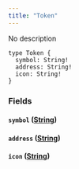 ```yaml
---
title: "Token"
---
```


No description

```
type Token {
  symbol: String!
  address: String!
  icon: String!
}

```

### Fields[](#fields "Direct link to heading")

#### `symbol` ([String](/developer/graphql-api/references/scalars/string))[](#symbol-string "Direct link to heading")

#### `address` ([String](/developer/graphql-api/references/scalars/string))[](#address-string "Direct link to heading")

#### `icon` ([String](/developer/graphql-api/references/scalars/string))[](#icon-string "Direct link to heading")